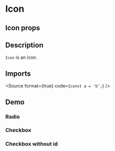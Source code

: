 
<Meta title="Inputs/Group" component={InputGroup} />

# Icon

## Icon props

<ArgsTable of={InputGroup} />

## Description

`Icon` is an icon.

## Imports

<Source format={true} code={`
const a = 'b';
`} />


## Demo

### Radio

<Canvas of={InputGroupStories.Radio} />

### Checkbox

<Canvas of={InputGroupStories.Checkbox} />

### Checkbox without id

<Canvas of={InputGroupStories.CheckboxNoId} />




